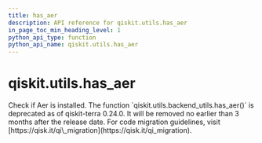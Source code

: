 ```yaml
---
title: has_aer
description: API reference for qiskit.utils.has_aer
in_page_toc_min_heading_level: 1
python_api_type: function
python_api_name: qiskit.utils.has_aer
---
```


<span id="qiskit-utils-has-aer" />

# qiskit.utils.has\_aer

<Function id="qiskit.utils.has_aer" name="has_aer" isDedicatedPage={true} github="https://github.com/qiskit/qiskit/tree/stable/0.24/qiskit/utils/backend_utils.py" signature="has_aer()">
  Check if Aer is installed.

  <Admonition title="Deprecated since version 0.24.0" type="danger">
    The function `qiskit.utils.backend_utils.has_aer()` is deprecated as of qiskit-terra 0.24.0. It will be removed no earlier than 3 months after the release date. For code migration guidelines, visit [https://qisk.it/qi\_migration](https://qisk.it/qi_migration).
  </Admonition>
</Function>

